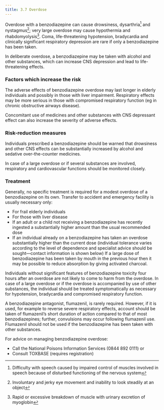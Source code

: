 ```yaml
---
title: 3.7 Overdose
---
```



Overdose with a benzodiazepine can cause drowsiness, dysarthria[^1] and nystagmus[^2]; very large overdose may cause hypothermia and rhabdomyolysis[^3]. Coma, life-threatening hypotension, bradycardia and clinically significant respiratory depression are rare if only a benzodiazepine has been taken.

In deliberate overdose, a benzodiazepine may be taken with alcohol and other substances, which can increase CNS depression and lead to life-threatening effects.

### Factors which increase the risk

The adverse effects of benzodiazepine overdose may last longer in elderly individuals and possibly in those with liver impairment. Respiratory effects may be more serious in those with compromised respiratory function (eg in chronic obstructive airways disease).

Concomitant use of medicines and other substances with CNS depressant effect can also increase the severity of adverse effects.

### Risk-reduction measures

Individuals prescribed a benzodiazepine should be warned that drowsiness and other CNS effects can be substantially increased by alcohol and sedative over-the-counter medicines.

In case of a large overdose or if several substances are involved, respiratory and cardiovascular functions should be monitored closely.

### Treatment

Generally, no specific treatment is required for a modest overdose of a benzodiazepine on its own. Transfer to accident and emergency facility is usually necessary only:

* For frail elderly individuals
* For those with liver disease
* If an adult or a child not receiving a benzodiazepine has recently ingested a substantially higher amount than the usual recommended dose
* If an individual already on a benzodiazepine has taken an overdose substantially higher than the current dose (individual tolerance varies according to the level of dependence and specialist advice should be sought—contact information is shown below)
If a large dose of benzodiazepine has been taken by mouth in the previous hour then it may be possible to reduce absorption by giving activated charcoal.

Individuals without significant features of benzodiazepine toxicity four hours after an overdose are not likely to come to harm from the overdose. In case of a large overdose or if the overdose is accompanied by use of other substances, the individual should be treated symptomatically as necessary for hypotension, bradycardia and compromised respiratory function.

A benzodiazepine antagonist, flumazenil, is rarely required. However, if it is used, for example to reverse severe respiratory effects, account should be taken of flumazenil’s short duration of action compared to that of most benzodiazepines; further, convulsions may occur following flumazenil use. Flumazenil should not be used if the benzodiazepine has been taken with other substances.

For advice on managing benzodiazepine overdose:

* Call the National Poisons Information Services (0844 892 0111) or
* Consult TOXBASE (requires registration)


[^1]: Difficulty with speech caused by impaired control of muscles involved in speech because of disturbed functioning of the nervous system


[^2]: Involuntary and jerky eye movement and inability to look steadily at an object


[^3]: Rapid or excessive breakdown of muscle with urinary excretion of myoglobin
